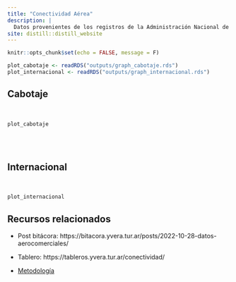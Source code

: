 ```yaml
---
title: "Conectividad Aérea"
description: |
  Datos provenientes de los registros de la Administración Nacional de Aviación Civil (ANAC)
site: distill::distill_website
---
```


```r
knitr::opts_chunk$set(echo = FALSE, message = F)
```

```r
plot_cabotaje <- readRDS("outputs/graph_cabotaje.rds")
plot_internacional <- readRDS("outputs/graph_internacional.rds")

```

## Cabotaje

<br>
```r
plot_cabotaje
```

<br>
<br>

## Internacional

<br>
```r
plot_internacional
```


## Recursos relacionados

- Post bitácora: https://bitacora.yvera.tur.ar/posts/2022-10-28-datos-aerocomerciales/

- Tablero: https://tableros.yvera.tur.ar/conectividad/

- [Metodología](metodologia.html#conectividad-aérea)

